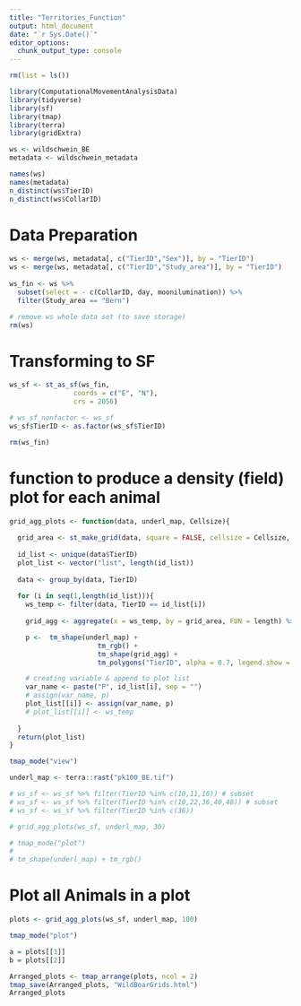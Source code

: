 ```yaml
---
title: "Territories_Function"
output: html_document
date: "`r Sys.Date()`"
editor_options: 
  chunk_output_type: console
---
```


```r
rm(list = ls())
```

```r
library(ComputationalMovementAnalysisData)
library(tidyverse)
library(sf)
library(tmap)
library(terra)
library(gridExtra)

```

```r
ws <- wildschwein_BE
metadata <- wildschwein_metadata
```

```r
names(ws)
names(metadata)
n_distinct(ws$TierID)
n_distinct(ws$CollarID)
```



# Data Preparation
```r
ws <- merge(ws, metadata[, c("TierID","Sex")], by = "TierID")
ws <- merge(ws, metadata[, c("TierID","Study_area")], by = "TierID")
  
ws_fin <- ws %>% 
  subset(select = - c(CollarID, day, moonilumination)) %>% 
  filter(Study_area == "Bern")
```

```r
# remove ws whole data set (to save storage)
rm(ws)

```



# Transforming to SF
```r
ws_sf <- st_as_sf(ws_fin,
                coords = c("E", "N"), 
                crs = 2056)

# ws_sf_nonfactor <- ws_sf
ws_sf$TierID <- as.factor(ws_sf$TierID)

rm(ws_fin)
```




# function to produce a density (field) plot for each animal
```r

grid_agg_plots <- function(data, underl_map, Cellsize){
  
  grid_area <- st_make_grid(data, square = FALSE, cellsize = Cellsize, crs = 2056) %>% st_as_sf()
  
  id_list <- unique(data$TierID)
  plot_list <- vector("list", length(id_list))
  
  data <- group_by(data, TierID)
  
  for (i in seq(1,length(id_list))){
    ws_temp <- filter(data, TierID == id_list[i])
    
    grid_agg <- aggregate(x = ws_temp, by = grid_area, FUN = length) %>% select(TierID)

    p <-  tm_shape(underl_map) +
                      tm_rgb() +
                      tm_shape(grid_agg) +
                      tm_polygons("TierID", alpha = 0.7, legend.show = FALSE)

    # creating variable & append to plot list
    var_name <- paste("P", id_list[i], sep = "")
    # assign(var_name, p)
    plot_list[[i]] <- assign(var_name, p)
    # plot_list[[i]] <- ws_temp
    
  }
  return(plot_list)
}

```


```r
tmap_mode("view")

underl_map <- terra::rast("pk100_BE.tif")

# ws_sf <- ws_sf %>% filter(TierID %in% c(10,11,16)) # subset
# ws_sf <- ws_sf %>% filter(TierID %in% c(10,22,36,40,48)) # subset
# ws_sf <- ws_sf %>% filter(TierID %in% c(36))

# grid_agg_plots(ws_sf, underl_map, 30)

```


```r
# tmap_mode("plot")
# 
# tm_shape(underl_map) + tm_rgb()

```


# Plot all Animals in a plot
```r
plots <- grid_agg_plots(ws_sf, underl_map, 100)
```


```r
tmap_mode("plot")

a = plots[[1]]
b = plots[[2]]

Arranged_plots <- tmap_arrange(plots, ncol = 2)
tmap_save(Arranged_plots, "WildBoarGrids.html")
Arranged_plots
```








